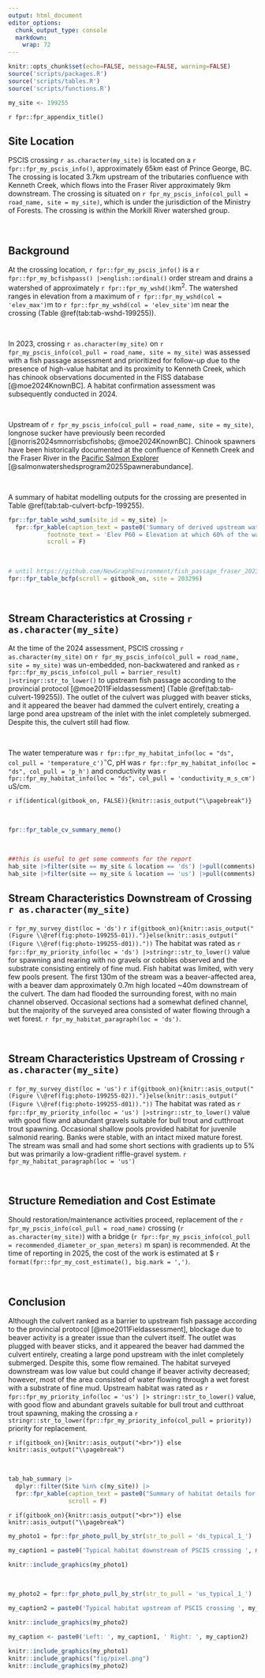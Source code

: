 ```yaml
---
output: html_document
editor_options: 
  chunk_output_type: console
  markdown: 
    wrap: 72
---
```


```r
knitr::opts_chunk$set(echo=FALSE, message=FALSE, warning=FALSE)
source('scripts/packages.R')
source('scripts/tables.R')
source('scripts/functions.R')
```

```r
my_site <- 199255
```

`r fpr::fpr_appendix_title()`


## Site Location {.unnumbered}

PSCIS crossing `r as.character(my_site)` is located on a `r fpr::fpr_my_pscis_info()`, approximately 65km east of Prince George, BC. The crossing is located 3.7km upstream of the tributaries confluence with Kenneth Creek, which flows into the Fraser River approximately 9km downstream. The crossing is situated on `r fpr_my_pscis_info(col_pull = road_name, site = my_site)`, which is under the jurisdiction of the Ministry of Forests. The crossing is within the Morkill River watershed group. 

<br>


## Background {.unnumbered}

At the crossing location, `r fpr::fpr_my_pscis_info()` is a
`r fpr::fpr_my_bcfishpass() |>english::ordinal()` order stream and drains a watershed of approximately
`r fpr::fpr_my_wshd()`km^2^. The watershed ranges in elevation from
a maximum of `r fpr::fpr_my_wshd(col = 'elev_max')`m to
`r fpr::fpr_my_wshd(col = 'elev_site')`m near the crossing (Table
\@ref(tab:tab-wshd-199255)).

<br>

In 2023, crossing `r as.character(my_site)` on `r fpr_my_pscis_info(col_pull = road_name, site = my_site)`  was assessed with a fish passage assessment and prioritized for follow-up due to the presence of high-value habitat and its proximity to Kenneth Creek, which has chinook observations documented in the FISS database [@moe2024KnownBC]. A habitat confirmation assessment was subsequently conducted in 2024. 

<br>

Upstream of `r fpr_my_pscis_info(col_pull = road_name, site = my_site)`, longnose sucker have previously been recorded [@norris2024smnorrisbcfishobs; @moe2024KnownBC]. Chinook spawners have been historically documented at the confluence of Kenneth Creek and the Fraser River in the [Pacific Salmon Explorer](https://www.salmonexplorer.ca/) [@salmonwatershedsprogram2025Spawnerabundance]. 

<br>

A summary of habitat modelling outputs for the crossing are presented in Table
\@ref(tab:tab-culvert-bcfp-199255).
<br>

```r
fpr::fpr_table_wshd_sum(site_id = my_site) |>
  fpr::fpr_kable(caption_text = paste0('Summary of derived upstream watershed statistics for PSCIS crossing ', my_site, '.'),
           footnote_text = 'Elev P60 = Elevation at which 60% of the watershed area is above',
           scroll = F)

```


<br>

```r
# until https://github.com/NewGraphEnvironment/fish_passage_fraser_2023_reporting/issues/94#issuecomment-2731137903 gets fixed, change modelling to use pscis 203296
fpr::fpr_table_bcfp(scroll = gitbook_on, site = 203296) 
```

<br>


## Stream Characteristics at Crossing `r as.character(my_site)` {.unnumbered}

At the time of the 2024 assessment, PSCIS crossing `r as.character(my_site)` on `r fpr_my_pscis_info(col_pull = road_name, site = my_site)` was un-embedded, non-backwatered and ranked as `r fpr::fpr_my_pscis_info(col_pull = barrier_result) |>stringr::str_to_lower()` to upstream fish passage according to the provincial protocol [@moe2011Fieldassessment] (Table \@ref(tab:tab-culvert-199255)). The outlet of the culvert was plugged with beaver sticks, and it appeared the beaver had dammed the culvert entirely, creating a large pond area upstream of the inlet with the inlet completely submerged. Despite this, the culvert still had flow. 

<br>

The water temperature was `r fpr::fpr_my_habitat_info(loc = "ds", col_pull = 'temperature_c')`$^\circ$C,
pH was `r fpr::fpr_my_habitat_info(loc = "ds", col_pull = 'p_h')` and
conductivity was `r fpr::fpr_my_habitat_info(loc = "ds", col_pull = 'conductivity_m_s_cm')` uS/cm.

`r if(identical(gitbook_on, FALSE)){knitr::asis_output("\\pagebreak")}`

<br>

```r
fpr::fpr_table_cv_summary_memo()

```


<br>

```r
##this is useful to get some comments for the report
hab_site |>filter(site == my_site & location == 'ds') |>pull(comments)
hab_site |>filter(site == my_site & location == 'us') |>pull(comments)

```


## Stream Characteristics Downstream of Crossing `r as.character(my_site)` {.unnumbered}

`r fpr_my_survey_dist(loc = 'ds')` `r if(gitbook_on){knitr::asis_output("(Figure \\@ref(fig:photo-199255-01)).")}else(knitr::asis_output("(Figure \\@ref(fig:photo-199255-d01))."))` The habitat was rated as `r fpr::fpr_my_priority_info(loc = 'ds') |>stringr::str_to_lower()` value for spawning and rearing with no gravels or cobbles observed and the substrate consisting entirely of fine mud. Fish habitat was limited, with very few pools present. The first 130m of the stream was a beaver-affected area, with a beaver dam approximately 0.7m high located ~40m downstream of the culvert. The dam had flooded the surrounding forest, with no main channel observed. Occasional sections had a somewhat defined channel, but the majority of the surveyed area consisted of water flowing through a wet forest.  `r fpr_my_habitat_paragraph(loc = 'ds')`. 

<br>

## Stream Characteristics Upstream of Crossing `r as.character(my_site)` {.unnumbered}

`r fpr_my_survey_dist(loc = 'us')` `r if(gitbook_on){knitr::asis_output("(Figure \\@ref(fig:photo-199255-02)).")}else(knitr::asis_output("(Figure \\@ref(fig:photo-199255-d01))."))` The habitat was rated as `r fpr::fpr_my_priority_info(loc = 'us') |>stringr::str_to_lower()` value with good flow and abundant gravels suitable for bull trout and cutthroat trout spawning. Occasional shallow pools provided habitat for juvenile salmonid rearing. Banks were stable, with an intact mixed mature forest. The stream was small and had some short sections with gradients up to 5% but was primarily a low-gradient riffle-gravel system. `r fpr_my_habitat_paragraph(loc = 'us')`

<br>
 

## Structure Remediation and Cost Estimate {.unnumbered}

Should restoration/maintenance activities proceed, replacement of the `r fpr_my_pscis_info(col_pull = road_name)` crossing (`r as.character(my_site)`) with a bridge (`r fpr::fpr_my_pscis_info(col_pull = recommended_diameter_or_span_meters)` m span) is recommended. At the time of reporting in 2025, the cost of the work is estimated at \$ `r format(fpr::fpr_my_cost_estimate(), big.mark = ',')`.

<br>


## Conclusion {.unnumbered}

Although the culvert ranked as a barrier to upstream fish passage according to the provincial protocol [@moe2011Fieldassessment], blockage due to beaver activity is a greater issue than the culvert itself. The outlet was plugged with beaver sticks, and it appeared the beaver had dammed the culvert entirely, creating a large pond upstream with the inlet completely submerged. Despite this, some flow remained. The habitat surveyed downstream was low value but could change if beaver activity decreased; however, most of the area consisted of water flowing through a wet forest with a substrate of fine mud. Upstream habitat was rated as `r fpr::fpr_my_priority_info(loc = 'us') |> stringr::str_to_lower()` value, with good flow and abundant gravels suitable for bull trout and cutthroat trout spawning, making the crossing a `r stringr::str_to_lower(fpr::fpr_my_priority_info(col_pull = priority))` priority for replacement.


`r if(gitbook_on){knitr::asis_output("<br>")} else knitr::asis_output("\\pagebreak")`

<br>

```r
tab_hab_summary |>
  dplyr::filter(Site %in% c(my_site)) |> 
  fpr::fpr_kable(caption_text = paste0("Summary of habitat details for PSCIS crossing ", my_site, "."),
                 scroll = F) 

```

`r if(gitbook_on){knitr::asis_output("<br>")} else knitr::asis_output("\\pagebreak")`

```r
my_photo1 = fpr::fpr_photo_pull_by_str(str_to_pull = 'ds_typical_1_')

my_caption1 = paste0('Typical habitat downstream of PSCIS crossing ', my_site, '.')


```

```r
knitr::include_graphics(my_photo1)
```

<br>

```r
my_photo2 = fpr::fpr_photo_pull_by_str(str_to_pull = 'us_typical_1_')

my_caption2 = paste0('Typical habitat upstream of PSCIS crossing ', my_site, '.')


```

```r
knitr::include_graphics(my_photo2)
```

```r
my_caption <- paste0('Left: ', my_caption1, ' Right: ', my_caption2)

knitr::include_graphics(my_photo1)
knitr::include_graphics("fig/pixel.png")
knitr::include_graphics(my_photo2)
```
